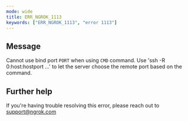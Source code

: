 ```yaml
---
mode: wide
title: ERR_NGROK_1113
keywords: ["ERR_NGROK_1113", "error 1113"]
---
```


## Message

Cannot use bind port `PORT` when using `CMD` command.
Use 'ssh -R 0:host:hostport ...' to let the server choose the remote port based on the command.

## Further help

If you're having trouble resolving this error, please reach out to [support@ngrok.com](mailto:support@ngrok.com?subject=Help%20with%20ERR_NGROK_1113)
